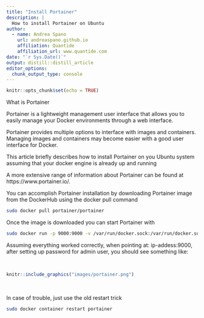 ```yaml
---
title: "Install Portainer"
description: |
  How to install Portainer on Ubuntu 
author:
  - name: Andrea Spano
    url: andreaspano.github.io
    affiliation: Quantide
    affiliation_url: www.quantide.com
date: "`r Sys.Date()`"
output: distill::distill_article
editor_options: 
  chunk_output_type: console
---
```



```r
knitr::opts_chunk$set(echo = TRUE)
```

What is Portainer

Portainer is a lightweight management user interface that allows you to easily manage your Docker environments through a web interface.

Portainer provides multiple options to interface with images and containers. 
Managing images and containers may become easier with a good user interface for Docker.

This article briefly describes how to install Portainer on you Ubuntu system assuming that your docker engine is already up and running

A more extensive range of information about Portainer can be found at https://www.portainer.io/.

You can accomplish Portainer installation by downloading Portainer image from the DockerHub using the docker pull command

```bash
sudo docker pull portainer/portainer
```

Once the image is downloaded you can start Portainer with

```bash
sudo docker run -p 9000:9000 -v /var/run/docker.sock:/var/run/docker.sock --name portainer portainer/portainer
```

Assuming everything worked correctly, when pointing at: ip-addess:9000, after setting up password for admin user, you should see something like:

<BR>
```r
knitr::include_graphics("images/portainer.png")
```
<BR>

In case of trouble, just use the old restart trick

```bash
sudo docker container restart portainer
```

